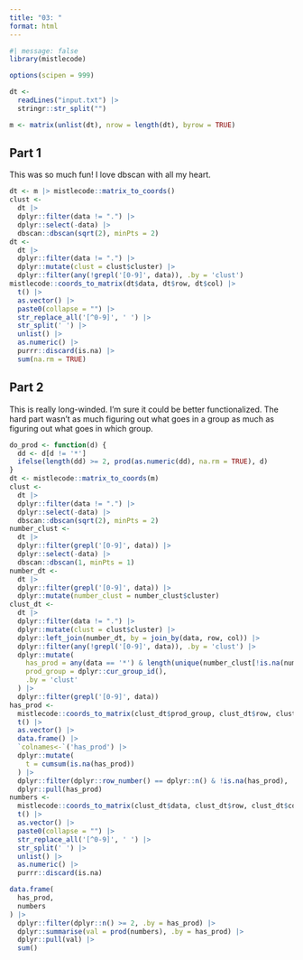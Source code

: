 ```yaml
---
title: "03: "
format: html
---
```


```r
#| message: false
library(mistlecode)

options(scipen = 999)
```

```r
dt <- 
  readLines("input.txt") |>
  stringr::str_split("")

m <- matrix(unlist(dt), nrow = length(dt), byrow = TRUE)
```

## Part 1

This was so much fun! I love dbscan with all my heart.

```r
dt <- m |> mistlecode::matrix_to_coords()
clust <-
  dt |>
  dplyr::filter(data != ".") |>
  dplyr::select(-data) |>
  dbscan::dbscan(sqrt(2), minPts = 2)
dt <- 
  dt |>
  dplyr::filter(data != ".") |>
  dplyr::mutate(clust = clust$cluster) |>
  dplyr::filter(any(!grepl('[0-9]', data)), .by = 'clust')
mistlecode::coords_to_matrix(dt$data, dt$row, dt$col) |>
  t() |>
  as.vector() |>
  paste0(collapse = "") |>
  str_replace_all('[^0-9]', ' ') |>
  str_split(' ') |>
  unlist() |>
  as.numeric() |>
  purrr::discard(is.na) |>
  sum(na.rm = TRUE)
```

## Part 2

This is really long-winded. I'm sure it could be better functionalized. The hard part wasn't as much figuring out what goes in a group as much as figuring out what goes in which group.

```r
do_prod <- function(d) {
  dd <- d[d != '*']
  ifelse(length(dd) >= 2, prod(as.numeric(dd), na.rm = TRUE), d)
}
dt <- mistlecode::matrix_to_coords(m)
clust <-
  dt |>
  dplyr::filter(data != ".") |>
  dplyr::select(-data) |>
  dbscan::dbscan(sqrt(2), minPts = 2)
number_clust <-
  dt |>
  dplyr::filter(grepl('[0-9]', data)) |>
  dplyr::select(-data) |>
  dbscan::dbscan(1, minPts = 1)
number_dt <-
  dt |>
  dplyr::filter(grepl('[0-9]', data)) |>
  dplyr::mutate(number_clust = number_clust$cluster)
clust_dt <- 
  dt |>
  dplyr::filter(data != ".") |>
  dplyr::mutate(clust = clust$cluster) |>
  dplyr::left_join(number_dt, by = join_by(data, row, col)) |>
  dplyr::filter(any(!grepl('[0-9]', data)), .by = 'clust') |>
  dplyr::mutate(
    has_prod = any(data == '*') & length(unique(number_clust[!is.na(number_clust)])) == 2,
    prod_group = dplyr::cur_group_id(),
    .by = 'clust'
  ) |>
  dplyr::filter(grepl('[0-9]', data))
has_prod <-
  mistlecode::coords_to_matrix(clust_dt$prod_group, clust_dt$row, clust_dt$col) |>
  t() |>
  as.vector() |>
  data.frame() |>
  `colnames<-`('has_prod') |>
  dplyr::mutate(
    t = cumsum(is.na(has_prod))
  ) |>
  dplyr::filter(dplyr::row_number() == dplyr::n() & !is.na(has_prod), .by = 't') |>
  dplyr::pull(has_prod)
numbers <-
  mistlecode::coords_to_matrix(clust_dt$data, clust_dt$row, clust_dt$col) |>
  t() |>
  as.vector() |>
  paste0(collapse = "") |>
  str_replace_all('[^0-9]', ' ') |>
  str_split(' ') |>
  unlist() |>
  as.numeric() |>
  purrr::discard(is.na)

data.frame(
  has_prod,
  numbers
) |>
  dplyr::filter(dplyr::n() >= 2, .by = has_prod) |>
  dplyr::summarise(val = prod(numbers), .by = has_prod) |>
  dplyr::pull(val) |>
  sum()
```

